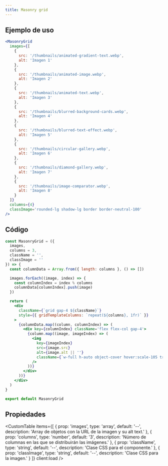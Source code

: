 ```yaml
---
title: Masonry grid
---
```



<div className='flex items-center justify-center mx-auto not-prose'>
  <Alert
    title='Pista'
    content='Observa la distribución de las imágenes en las columnas y filas 👀.'
    type='default'
    styleVariant='bordered'
    client:load
  />
</div>

<DemoMasonryGrid client:load />

## Ejemplo de uso

<CodeBlock client:load>

```jsx
<MasonryGrid
  images={[
    {
      src: '/thumbnails/animated-gradient-text.webp',
      alt: 'Imagen 1'
    },
    {
      src: '/thumbnails/animated-image.webp',
      alt: 'Imagen 2'
    },
    {
      src: '/thumbnails/animated-text.webp',
      alt: 'Imagen 3'
    },
    {
      src: '/thumbnails/blurred-background-cards.webp',
      alt: 'Imagen 4'
    },
    {
      src: '/thumbnails/blurred-text-effect.webp',
      alt: 'Imagen 5'
    },
    {
      src: '/thumbnails/circular-gallery.webp',
      alt: 'Imagen 6'
    },
    {
      src: '/thumbnails/diamond-gallery.webp',
      alt: 'Imagen 7'
    },
    {
      src: '/thumbnails/image-comparator.webp',
      alt: 'Imagen 8'
    }
  ]}
  columns={4}
  classImage='rounded-lg shadow-lg border border-neutral-100'
/>
```

</CodeBlock>

## Código

<CodeBlock client:load>

```jsx
const MasonryGrid = ({
  images,
  columns = 3,
  className = '',
  classImage = ''
}) => {
  const columnData = Array.from({ length: columns }, () => [])

  images.forEach((image, index) => {
    const columnIndex = index % columns
    columnData[columnIndex].push(image)
  })

  return (
    <div
      className={`grid gap-4 ${className}`}
      style={{ gridTemplateColumns: `repeat(${columns}, 1fr)` }}
    >
      {columnData.map((column, columnIndex) => (
        <div key={columnIndex} className='flex flex-col gap-4'>
          {column.map((image, imageIndex) => (
            <img
              key={imageIndex}
              src={image.src}
              alt={image.alt || ''}
              className={`w-full h-auto object-cover hover:scale-105 transition-transform duration-300 ${classImage}`}
            />
          ))}
        </div>
      ))}
    </div>
  )
}

export default MasonryGrid
```

</CodeBlock>

## Propiedades

<CustomTable
  items={[
    {
      prop: 'images',
      type: 'array',
      default: '--',
      description: 'Array de objetos con la URL de la imagen y su alt text.'
    },
    {
      prop: 'columns',
      type: 'number',
      default: '3',
      description: 'Número de columnas en las que se distribuirán las imágenes.'
    },
    {
      prop: 'className',
      type: 'string',
      default: '--',
      description: 'Clase CSS para el componente.'
    },
    {
      prop: 'classImage',
      type: 'string',
      default: '--',
      description: 'Clase CSS para la imagen.'
    }
  ]}
  client:load
/>
